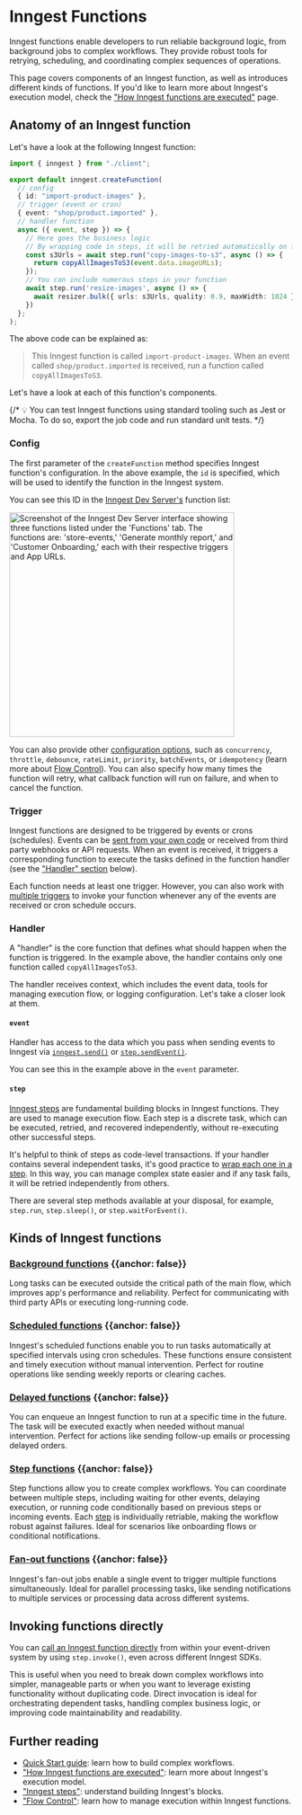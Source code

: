 

# Inngest Functions

Inngest functions enable developers to run reliable background logic, from background jobs to complex workflows. They provide robust tools for retrying, scheduling, and coordinating complex sequences of operations.

This page covers components of an Inngest function, as well as introduces different kinds of functions. If you'd like to learn more about Inngest's execution model, check the ["How Inngest functions are executed"](/docs/learn/how-functions-are-executed) page.

## Anatomy of an Inngest function

Let's have a look at the following Inngest function:

```ts
import { inngest } from "./client";

export default inngest.createFunction(
  // config
  { id: "import-product-images" },
  // trigger (event or cron)
  { event: "shop/product.imported" },
  // handler function
  async ({ event, step }) => {
    // Here goes the business logic
    // By wrapping code in steps, it will be retried automatically on failure
    const s3Urls = await step.run("copy-images-to-s3", async () => {
      return copyAllImagesToS3(event.data.imageURLs);
    });
    // You can include numerous steps in your function
    await step.run('resize-images', async () => {
      await resizer.bulk({ urls: s3Urls, quality: 0.9, maxWidth: 1024 });
    })
  };
);
```

The above code can be explained as:

> This Inngest function is called `import-product-images`. When an event called `shop/product.imported` is received, run a function called `copyAllImagesToS3`.

Let's have a look at each of this function's components.

{/* <Callout>
💡 You can test Inngest functions using standard tooling such as Jest or Mocha. To do so, export the job code and run standard unit tests.
</Callout> */}

### Config

The first parameter of the `createFunction` method specifies Inngest function's configuration. In the above example, the `id` is specified, which will be used to identify the function in the Inngest system.

You can see this ID in the [Inngest Dev Server's](/docs/local-development) function list:

<img
  src="/assets/docs/local-development/dev-server-functions.png"
  width="400" height={400/2762*1868} quality="95"
  className="rounded-md"
  alt="Screenshot of the Inngest Dev Server interface showing three functions listed under the 'Functions' tab. The functions are: 'store-events,' 'Generate monthly report,' and 'Customer Onboarding,' each with their respective triggers and App URLs."
/>

You can also provide other [configuration options](/docs/reference/functions/create#configuration), such as `concurrency`, `throttle`, `debounce`, `rateLimit`, `priority`, `batchEvents`, or `idempotency` (learn more about [Flow Control](/docs/guides/flow-control)). You can also specify how many times the function will retry, what callback function will run on failure, and when to cancel the function.

### Trigger

Inngest functions are designed to be triggered by events or crons (schedules). Events can be [sent from your own code](/docs/events) or received from third party webhooks or API requests. When an event is received, it triggers a corresponding function to execute the tasks defined in the function handler (see the ["Handler" section](#handler) below).

Each function needs at least one trigger. However, you can also work with [multiple triggers](/docs/guides/multiple-triggers) to invoke your function whenever any of the events are received or cron schedule occurs.

### Handler

A "handler" is the core function that defines what should happen when the function is triggered. In the example above, the handler contains only one function called `copyAllImagesToS3`.

The handler receives context, which includes the event data, tools for managing execution flow, or logging configuration. Let's take a closer look at them.

#### `event`

Handler has access to the data which you pass when sending events to Inngest via [`inngest.send()`](/docs/reference/events/send) or [`step.sendEvent()`](/docs/reference/functions/step-send-event).

You can see this in the example above in the `event` parameter.

#### `step`
[Inngest steps](/docs/learn/inngest-steps) are fundamental building blocks in Inngest functions. They are used to manage execution flow. Each step is a discrete task, which can be executed, retried, and recovered independently, without re-executing other successful steps.

It's helpful to think of steps as code-level transactions.  If your handler contains several independent tasks, it's good practice to [wrap each one in a step](/docs/guides/multi-step-functions).
In this way, you can manage complex state easier and if any task fails, it will be retried independently from others.

There are several step methods available at your disposal, for example, `step.run`, `step.sleep()`, or `step.waitForEvent()`.

## Kinds of Inngest functions


### <a href="/docs/guides/background-jobs" className="flex items-center gap-4"><IconConcurrency size="2rem"/> Background functions</a> {{anchor: false}}

Long tasks can be executed outside the critical path of the main flow, which improves app's performance and reliability. Perfect for communicating with third party APIs or executing long-running code.

### <a href="/docs/guides/scheduled-functions" className="flex items-center gap-4"><IconConcurrency size="2rem"/> Scheduled functions</a> {{anchor: false}}

Inngest's scheduled functions enable you to run tasks automatically at specified intervals using cron schedules. These functions ensure consistent and timely execution without manual intervention. Perfect for routine operations like sending weekly reports or clearing caches.

### <a href="/docs/guides/delayed-functions" className="flex items-center gap-4"><IconConcurrency size="2rem"/> Delayed functions</a> {{anchor: false}}

You can enqueue an Inngest function to run at a specific time in the future. The task will be executed exactly when needed without manual intervention. Perfect for actions like sending follow-up emails or processing delayed orders.

### <a href="/docs/guides/multi-step-functions" className="flex items-center gap-4"><IconConcurrency size="2rem"/> Step functions</a> {{anchor: false}}

Step functions allow you to create complex workflows. You can coordinate between multiple steps, including waiting for other events, delaying execution, or running code conditionally based on previous steps or incoming events. Each [step](/docs/learn/inngest-steps) is individually retriable, making the workflow robust against failures. Ideal for scenarios like onboarding flows or conditional notifications.

### <a href="/docs/guides/fan-out-jobs" className="flex items-center gap-4"><IconConcurrency size="2rem"/> Fan-out functions</a> {{anchor: false}}

Inngest's fan-out jobs enable a single event to trigger multiple functions simultaneously. Ideal for parallel processing tasks, like sending notifications to multiple services or processing data across different systems.

## Invoking functions directly

You can [call an Inngest function directly](/docs/guides/invoking-functions-directly) from within your event-driven system by using `step.invoke()`, even across different Inngest SDKs.

This is useful when you need to break down complex workflows into simpler, manageable parts or when you want to leverage existing functionality without duplicating code. Direct invocation is ideal for orchestrating dependent tasks, handling complex business logic, or improving code maintainability and readability.

## Further reading

- [Quick Start guide](/docs/getting-started/nextjs-quick-start): learn how to build complex workflows.
- ["How Inngest functions are executed"](/docs/learn/how-functions-are-executed): learn more about Inngest's execution model.
- ["Inngest steps"](/docs/learn/inngest-steps): understand building Inngest's blocks.
- ["Flow Control"](/docs/guides/flow-control): learn how to manage execution within Inngest functions.
